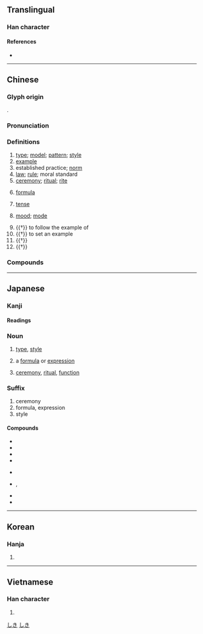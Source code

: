 {{character info}}
==Translingual==

===Han character===
{{Han char|rn=56|rad=弋|as=03|sn=6|four=43100|canj=IPM|ids=⿹弋工}}

====References====
* {{Han ref|kx=0355.060|dkj=09663|hdz=10558.070|uh=5F0F|ud=24335|bh=A6A1|bd=42657}}

----

==Chinese==
{{zh-forms}}

===Glyph origin===
{{Han etym}}
{{Han compound|弋|工|c1=p|c2=s|t2=work|ls=psc}}.

===Pronunciation===
{{zh-pron
|m=shì
|m-s=si4
|c=sik1
|c-t=set2
|g=siit6
|h=pfs=sṳt;gd=sed5
|j=seh4/si3
|mb=sĭ
|md=sék
|mn=xm,zz,tw:sek/qz:siak/xm,zz,tw:sit
|mn_note=sek/siak - literary; sit - vernacular
|mn-t=sêg4
|w=4seq
|x=shr4
|mc=y
|oc=y
|ma=y
|cat=n,v
}}

===Definitions===
{{zh-hanzi}}

# [[type]]; [[model]]; [[pattern]]; [[style]]
# [[example]]
# established practice; [[norm]]
# [[law]]; [[rule]]; moral standard
# [[ceremony]]; [[ritual]]; [[rite]]
# {{lb|zh|mathematics|chemistry}} [[formula]]
# {{lb|zh|grammar}} [[tense]]
# {{lb|zh|grammar}} [[mood]]; [[mode]]
#: {{zh-x|敘述式|indicative mood}}
# {{†}} to follow the example of
# {{†}} to set an example
# {{†}} {{zh-alt-form|試|to apply}}
# {{†}} {{zh-alt-form|軾|to perform a rite}}

===Compounds===
{{zh-der|式樣|式子|儀式|公文程式|互動式|公因式|冷式排版|嘴把式|各式|他敘式|俏式|始業式|化學式|一依舊式|休業式|分解因式|倍式|代數式|准式|單項式|型式|原始程式|合式|因式分解|副程式|恪守成式|形式主義|南式|奧會模式|德國模式|因式|形式美|形式|不合式|古式|式叉摩那|公用程式|常式|式微|二項式|因式定理|分列式|小式|哈林式|對式|布達式|卡式|主動式|地毯式|威妥瑪式|典型足式|套式|奏鳴曲式|告別式|公式|中式|好把式|單式教學|固定格式|另式|不等式|各式各樣|句式|恆等式|分子式|制式|哥德式|公式化|單式預算|架式|株式會社|應用程式|稽式|格式|新式|打手式|曲式|水冷式|把式|程式|有理式|硬式網球|歐式|款式|母儀足式|碟式相機|時式|法式|程式語言|程式控制|無理式|版式|方程式|硬式棒球|打把式|明式家具|程式設計|服式|碟式煞車|招式|根式|準式|次程式|異位產式|楷式|畢業式|生產方式|生活方式|啟動程式|文化模式|程式師|營造法式|手提式|把式匠|板式|漸趨式微|比手式|流於形式|矜式|洋式|程式規劃|模式|樂式|楣式|樣式|正式|方式|練把式|脈衝式|花式滑冰|蝶式|老式|花式|複合樣式|美式足球|編譯程式|老把式|舊式|美式|西式|等式|羅可可式|齒式|行列式|體式|陣式|鷹式飛彈|軟式|複式|軟式棒球|簡式|花式撞球|非正式|算式|行為模式|車式|複式教學|蛙式|電腦程式|防衛方式|金相玉式|開幕式|被動式|輪式溜冰|過去式|車把式|菜式|複式路面|閉幕式|複式關稅|花式溜冰|筆帖式|腹式呼吸|組合式|立式|臥式|國語注音符號第二式|式量}}

{{zh-cat|Advanced}}

----

==Japanese==

===Kanji===
{{ja-kanji|grade=3|rs=弋03}}

====Readings====
{{ja-readings
|goon=しき
|kanon=しょく
|kun=のり-, のっと-る
|nanori=つね, のり, もち
}}

===Noun===
{{ja-noun|しき}}

# [[type]], [[style]]
# {{lb|ja|math|sort=しき}} a [[formula]] or [[expression]]
# [[ceremony]], [[ritual]], [[function]]

===Suffix===
{{ja-pos|suffix|しき}}

# ceremony
# formula, expression
# style

====Compounds====
{{top2}}
* {{ja-r|式%次|しき%じ}}
* {{ja-r|式%辞|しき%じ}}
* {{ja-r|式%日|しき%じつ}}
* {{ja-r|式%典|しき%てん}}
{{mid2}}
* {{ja-r|式%服|しき%ふく}}
* {{ja-r|式%神|しき%がみ}}, {{ja-r|式%神|しき%じん}}
* {{ja-r|儀%式|ぎ%しき}}
* {{ja-r|株%式|かぶ%しき}}
{{bottom}}

[[Category:ja:Computing|しき]]
[[Category:ja:Mathematics|しき]]

----

==Korean==

===Hanja===
{{ko-hanja|법|식}}

# {{hanja form of|식|[[type]]}}

----

==Vietnamese==

===Han character===
{{vi-readings|reading=thức, sức|rs=弋03}}

# {{rfdef|vi|sort=弋03}}